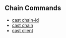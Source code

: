 ## Chain Commands

- [cast chain-id](/cast/reference/cast-chain-id.mdx)
- [cast chain](/cast/reference/cast-chain.mdx)
- [cast client](/cast/reference/cast-client.mdx)
